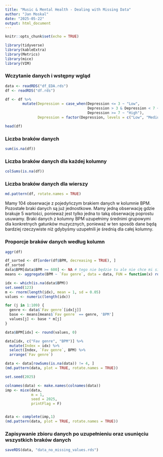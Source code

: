 ```yaml
---
title: "Music & Mental Health - Dealing with Missing Data"
author: "Jan Moskal"
date: "2025-05-22"
output: html_document
---
```


```r
knitr::opts_chunk$set(echo = TRUE)
```

```r
library(tidyverse)
library(kableExtra)
library(Metrics)
library(mice)
library(VIM)
```


### Wczytanie danych i wstępny wgląd
```r
data <- readRDS("df_EDA.rds")
df <- readRDS("df.rds")

df <- df %>% 
        mutate(Depression = case_when(Depression <= 3 ~ "Low",
                                      Depression > 3 & Depression < 7 ~ "Medium",
                                      Depression >= 7 ~ "High"),
               Depression = factor(Depression, levels = c("Low", "Medium", "High")))

head(df)
```

### Liczba braków danych
```r
sum(is.na(df))
```

### Liczba braków danych dla każdej kolumny 
```r
colSums(is.na(df))
```

### Liczba braków danych dla wierszy
```r
md.pattern(df, rotate.names = TRUE)
```
Mamy 104 obserwacje z pojedyńczym brakiem danych w kolumnie BPM. Pozostałe braki danych są już jednostkowe. Mamy jedną obserwację gdzie brakuje 5 wartości, ponieważ jest tylko jedna to taką obserwację poprostu usuwamy. Braki danych z kolumny BPM uzupełnimy średnimi grupowymi dla konkretnych gatunków muzycznych, ponieważ w ten sposób dane będą bardziej rzeczywiste niż gdybyśmy uzupełnili je średnią dla całej kolumny.

### Proporcje braków danych według kolumn
```r
aggr(df)
```

```r
df_sorted <- df[order(df$BPM, decreasing = TRUE), ]
df_sorted
data$BPM[data$BPM >= 600] <- NA # tego nie będzie tu ale nie chce mi się teraz tego przerzucać
means <- aggregate(BPM ~ `Fav genre`, data = data, FUN = function(x) round(mean(x[x > 0], na.rm = TRUE), 0))
```

```r
idx <- which(is.na(data$BPM))
set.seed(123)
m <- rnorm(length(idx), mean = 1, sd = 0.05)
values <- numeric(length(idx))

for (j in 1:109) {
  genre <- data$`Fav genre`[idx[j]]
  base <- means[means$`Fav genre` == genre, 'BPM']
  values[j] <- base * m[j]
}

data$BPM[idx] <- round(values, 0)
```

```r
data[idx, c("Fav genre", "BPM")] %>%
  mutate(Index = idx) %>%
  select(Index, `Fav genre`, BPM) %>%
  arrange(`Fav genre`)
```


```r
data <- data[rowSums(is.na(data)) != 4, ] 
(md.pattern(data, plot = TRUE, rotate.names = TRUE))
```

```r
set.seed(2025)

colnames(data) <- make.names(colnames(data))
imp <- mice(data,
            m = 1,
            seed = 2025,
            printFlag = F)


data <- complete(imp,1)
(md.pattern(data, plot = TRUE, rotate.names = TRUE))
```

### Zapisywanie zbioru danych po uzupełnieniu oraz usunięciu wszystkich braków danych
```r
saveRDS(data, "data_no_missing_values.rds")
```




